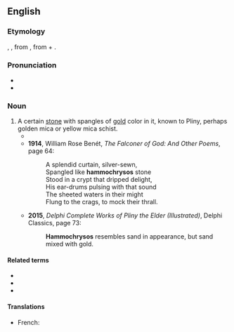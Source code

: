 ==English==

===Etymology===
{{der|en|la|hammochrȳsos}}, {{m|la|ammochrȳsus|(h)ammochrȳsus}}, from {{der|en|grc|ἀμμόχρῡσος}}, from {{m|grc|ἄμμος||sand}} + {{m|grc|χρῡσός||gold}}.

===Pronunciation===
* {{IPA|en|/ˌhæməˈkɹaɪsɒs/}}
* {{audio|en|LL-Q1860 (eng)-Vealhurl-hammochrysos.wav ‎|Audio (UK)}}

===Noun===
{{en-noun|-}}

# A certain [[stone]] with spangles of [[gold]] color in it, known to Pliny, perhaps golden mica or yellow mica schist.
#* {{quote-book|en|title=The Hand of Ethelberta: A Comedy in Chapters|page=375|author=Thomas Hardy|year=1905|passage=Nearly everything was glass in the frontage of this fairy mart, and its contents glittered like the '''hammochrysos''' stone.}}
#* '''1914''', William Rose Benét, ''The Falconer of God: And Other Poems'', page 64:
#*: A splendid curtain, silver-sewn,
#*: Spangled like '''hammochrysos''' stone
#*: Stood in a crypt that dripped delight,
#*: His ear-drums pulsing with that sound
#*: The sheeted waters in their might
#*: Flung to the crags, to mock their thrall.
#* '''2015''', ''Delphi Complete Works of Pliny the Elder (Illustrated)'', Delphi Classics, page 73:
#*: '''Hammochrysos''' resembles sand in appearance, but sand mixed with gold.

====Related terms====
* {{l|en|chrysoberyl}}
* {{l|en|chrysolite}}
* {{l|en|chrysanthemum}}

====Translations====
{{trans-top}}
* French: {{t|fr|hammochryse|m}}
{{trans-mid}}
{{trans-bottom}}